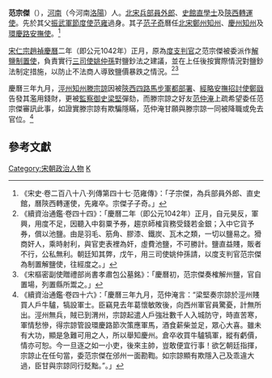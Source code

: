 '''范宗傑'''（{{bd|?||?|catIdx=F}}），[[河南|河南]]（今河南[[洛陽|洛陽]]）人。[[北宋|北宋]][[兵部|兵部]][[員外郎|員外郎]]、[[史館|史館]][[直學士|直學士]]及[[陝西|陝西]][[轉運使|轉運使]]。先於其父[[振武軍|振武軍]][[節度使|節度使]][[范雍|范雍]]過身。其子[[范子奇|范子奇]]曆任[[北宋|北宋]][[鄭州|鄭州]][[知州|知州]]、[[慶州|慶州]][[知州|知州]]及[[環慶路|環慶路]][[安撫使|安撫使]]。<ref>《宋史‧卷二百八十八‧列傳第四十七‧范雍傳》：「子宗傑，為兵部員外郎、直史館，曆陝西轉運使，先雍卒。宗傑子子奇。」</ref>

[[宋仁宗|宋仁宗]][[趙禎|趙禎]][[慶曆|慶曆]]二年（即公元1042年）正月，原為[[度支|度支]][[判官|判官]]之范宗傑被委派作[[解鹽制置使|解鹽制置使]]，負責實行[[三司使|三司使]][[姚仲孫|姚仲孫]]對鹽鈔法之建議，並在上任後按實際情況對鹽鈔法制定措施，以防止不法商人導致鹽價暴跌之情況。<ref>《續資治通鑑‧卷四十四》：「慶曆二年（即公元1042年）正月，自元昊反，軍興，用度不足，因聽入中芻粟予券，趨京師榷貨務受錢若金銀；入中它貨予券，償以池鹽。由是羽毛、筋角、膠漆、鐵炭、瓦木之類，一切以鹽易之。猾商奸人，乘時射利，與官吏表裡為奸，虛費池鹽，不可勝計。鹽直益賤，販者不行，公私無利。朝廷知其弊，戊午，用三司使姚仲孫請，以度支判官范宗傑為制置解鹽使，往經度之。」</ref><ref>《宋樞密副使贈禮部尚書孝肅包公墓銘》：「慶曆初，范宗傑奏榷解州鹽，官自置場，列置縣所鬻之。」</ref>

慶曆三年九月，[[涇州|涇州]][[知州|知州]][[滕宗諒|滕宗諒]]因被[[陝西四路|陝西四路]][[馬步軍|馬步軍]][[都部署|都部署]]、[[經略安撫使|經略安撫]][[招討使|招討使]][[鄭戩|鄭戩]]告發其濫用錢財，更被[[監察御史|監察御史]][[梁堅|梁堅]]彈劾，而滕宗諒之好友[[范仲淹|范仲淹]]上疏希望委任范宗傑審訊此事，如證實滕宗諒有欺騙隱瞞，范仲淹甘願與滕宗諒一同被降職或免去官位。<ref>《續資治通鑑‧卷四十六》：「慶曆三年九月，范仲淹言：“梁堅奏宗諒於涇州賤買人戶牛驢，犒設軍士。臣竊見去年葛懷敏敗後，向西州軍官員驚憂，計無所出。涇州無兵，賊已到渭州，宗諒起遣人戶強壯數千人入城防守，時直苦寒，軍情愁慘，得宗諒管設環慶路節次策應軍馬，酒食薪柴並足，眾心大喜。雖未有大功，顯是急難可用之人，所以舉知慶州。倉卒收買牛驢犒軍，縱有虧價，情亦可恕。今一旦逐之如一小吏，後來主帥，豈敢便宜行事！欲乞朝廷指揮，宗諒止在任句當，委范宗傑在邠州一面勘鞫。如宗諒顯有欺隱入己及乖違大過，臣甘與宗諒同行貶黜。”。」</ref>

==參考文獻==
{{wikisource|宋史/卷288}}
{{wikisource|續資治通鑑/卷044}}
{{wikisource|續資治通鑑/卷046}}
{{wikisource|宋樞密副使贈禮部尚書孝肅包公墓銘}}
{{Reflist}}

{{DEFAULTSORT:Fan范}}
[[Category:宋朝政治人物|Category:宋朝政治人物]]
[[Category:范姓|K]]